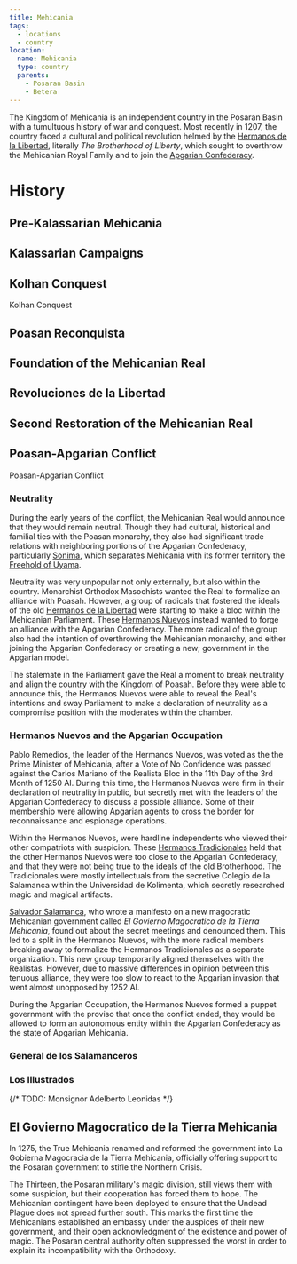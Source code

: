 ```yaml
---
title: Mehicania
tags:
  - locations
  - country
location:
  name: Mehicania
  type: country
  parents:
    - Posaran Basin
    - Betera
---
```


The Kingdom of Mehicania is an independent country in the Posaran Basin with a
tumultuous history of war and conquest. Most recently in 1207, the country faced
a cultural and political revolution helmed by the
[Hermanos de la Libertad](/world/organizations/hermanos-de-la-libertad/),
literally _The Brotherhood of Liberty_, which sought to overthrow the Mehicanian
Royal Family and to join the [Apgarian Confederacy](/world/locations/apgar).

# History

## Pre-Kalassarian Mehicania

## Kalassarian Campaigns

## Kolhan Conquest

<SeeAlso href="/events/kolhan-conquest">Kolhan Conquest</SeeAlso>

## Poasan Reconquista

<Stub />

## Foundation of the Mehicanian Real

## Revoluciones de la Libertad

## Second Restoration of the Mehicanian Real

## Poasan-Apgarian Conflict

<SeeAlso href="/events/poasan-apgarian-conflict">
  Poasan-Apgarian Conflict
</SeeAlso>

### Neutrality

During the early years of the conflict, the Mehicanian Real would announce that
they would remain neutral. Though they had cultural, historical and familial
ties with the Poasan monarchy, they also had significant trade relations with
neighboring portions of the Apgarian Confederacy, particularly
[Sonima](/world/locations/sonima), which separates Mehicania with its former
territory the [Freehold of Uyama](/world/locations/uyama).

Neutrality was very unpopular not only externally, but also within the country.
Monarchist Orthodox Masochists wanted the Real to formalize an alliance with
Poasah. However, a group of radicals that fostered the ideals of the old
[Hermanos de la Libertad](/world/organizations/hermanos-de-la-libertad) were
starting to make a bloc within the Mehicanian Parliament. These
[Hermanos Nuevos](/world/organizations/hermanos-de-la-libertad#hermanos-nuevos)
instead wanted to forge an alliance with the Apgarian Confederacy. The more
radical of the group also had the intention of overthrowing the Mehicanian
monarchy, and either joining the Apgarian Confederacy or creating a new;
government in the Apgarian model.

The stalemate in the Parliament gave the Real a moment to break neutrality and
align the country with the Kingdom of Poasah. Before they were able to announce
this, the Hermanos Nuevos were able to reveal the Real's intentions and sway
Parliament to make a declaration of neutrality as a compromise position with the
moderates within the chamber.

### Hermanos Nuevos and the Apgarian Occupation

Pablo Remedios, the leader of the Hermanos Nuevos, was voted as the the Prime
Minister of Mehicania, after a Vote of No Confidence was passed against the
Carlos Mariano of the Realista Bloc in the 11th Day of the 3rd Month of 1250 AI.
During this time, the Hermanos Nuevos were firm in their declaration of
neutrality in public, but secretly met with the leaders of the Apgarian
Confederacy to discuss a possible alliance. Some of their membership were
allowing Apgarian agents to cross the border for reconnaissance and espionage
operations.

Within the Hermanos Nuevos, were hardline independents who viewed their other
compatriots with suspicion. These
[Hermanos Tradicionales](/world/organizations/hermanos-de-la-libertad#hermanos-tradicionales)
held that the other Hermanos Nuevos were too close to the Apgarian Confederacy,
and that they were not being true to the ideals of the old Brotherhood. The
Tradicionales were mostly intellectuals from the secretive Colegio de la
Salamanca within the Universidad de Kolimenta, which secretly researched magic
and magical artifacts.

[Salvador Salamanca](/world/characters/salvador-del-latigo/), who wrote a
manifesto on a new magocratic Mehicanian government called _El Govierno
Magocratico de la Tierra Mehicania_, found out about the secret meetings and
denounced them. This led to a split in the Hermanos Nuevos, with the more
radical members breaking away to formalize the Hermanos Tradicionales as a
separate organization. This new group temporarily aligned themselves with the
Realistas. However, due to massive differences in opinion between this tenuous
alliance, they were too slow to react to the Apgarian invasion that went almost
unopposed by 1252 AI.

During the Apgarian Occupation, the Hermanos Nuevos formed a puppet government
with the proviso that once the conflict ended, they would be allowed to form an
autonomous entity within the Apgarian Confederacy as the state of Apgarian
Mehicania.

### General de los Salamanceros

### Los Illustrados

{/* TODO: Monsignor Adelberto Leonidas */}

## El Govierno Magocratico de la Tierra Mehicania

In 1275, the True Mehicania renamed and reformed the government into La Gobierna
Magocracia de la Tierra Mehicania, officially offering support to the Posaran
government to stifle the Northern Crisis.

The Thirteen, the Posaran military's magic division, still views them with some
suspicion, but their cooperation has forced them to hope. The Mehicanian
contingent have been deployed to ensure that the Undead Plague does not spread
further south. This marks the first time the Mehicanians established an embassy
under the auspices of their new government, and their open acknowledgment of the
existence and power of magic. The Posaran central authority often suppressed the
worst in order to explain its incompatibility with the Orthodoxy.
